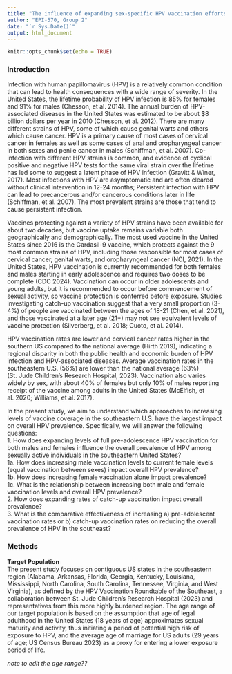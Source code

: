 ```yaml
---
title: "The influence of expanding sex-specific HPV vaccination efforts on HPV prevalence in the southeastern US, a mathematical SIS-V model"
author: "EPI-570, Group 2"
date: "`r Sys.Date()`"
output: html_document
---
```


```r
knitr::opts_chunk$set(echo = TRUE)
```

### Introduction  
Infection with human papillomavirus (HPV) is a relatively common condition that can lead to health consequences with a wide range of severity. In the United States, the lifetime probability of HPV infection is 85% for females and 91% for males (Chesson, et al. 2014). The annual burden of HPV-associated diseases in the United States was estimated to be about $8 billion dollars per year in 2010 (Chesson, et al. 2012). There are many different strains of HPV, some of which cause genital warts and others which cause cancer. HPV is a primary cause of most cases of cervical cancer in females as well as some cases of anal and oropharyngeal cancer in both sexes and penile cancer in males (Schiffman, et al. 2007). Co-infection with different HPV strains is common, and evidence of cyclical positive and negative HPV tests for the same viral strain over the lifetime has led some to suggest a latent phase of HPV infection (Gravitt & Winer, 2017). Most infections with HPV are asymptomatic and are often cleared without clinical intervention in 12-24 months; Persistent infection with HPV can lead to precancerous and/or cancerous conditions later in life (Schiffman, et al. 2007). The most prevalent strains are those that tend to cause persistent infection.  

Vaccines protecting against a variety of HPV strains have been available for about two decades, but vaccine uptake remains variable both geographically and demographically. The most used vaccine in the United States since 2016 is the Gardasil-9 vaccine, which protects against the 9 most common strains of HPV, including those responsible for most cases of cervical cancer, genital warts, and oropharyngeal cancer (NCI, 2021). In the United States, HPV vaccination is currently recommended for both females and males starting in early adolescence and requires two doses to be complete (CDC 2024). Vaccination can occur in older adolescents and young adults, but it is recommended to occur before commencement of sexual activity, so vaccine protection is conferred before exposure.  Studies investigating catch-up vaccination suggest that a very small proportion (3-4%) of people are vaccinated between the ages of 18-21 (Chen, et al. 2021), and those vaccinated at a later age (21+) may not see equivalent levels of vaccine protection (Silverberg, et al. 2018; Cuoto, et al. 2014). 

HPV vaccination rates are lower and cervical cancer rates higher in the southern US compared to the national average (Hirth 2019), indicating a regional disparity in both the public health and economic burden of HPV infection and HPV-associated diseases.  Average vaccination rates in the southeastern U.S. (56%) are lower than the national average (63%) (St. Jude Children’s Research Hospital, 2023). Vaccination also varies widely by sex, with about 40% of females but only 10% of males reporting receipt of the vaccine among adults in the United States (McElfish, et al. 2020; Williams, et al. 2017).   

In the present study, we aim to understand which approaches to increasing levels of vaccine coverage in the southeastern U.S. have the largest impact on overall HPV prevalence. Specifically, we will answer the following questions:  
  1. How does expanding levels of full pre-adolescence HPV vaccination for both males and females influence the overall prevalence of HPV among sexually active individuals in the southeastern United States?  
      1a. How does increasing male vaccination levels to current female levels (equal vaccination between sexes) impact overall HPV prevalence?  
      1b. How does increasing female vaccination alone impact prevalence?  
      1c. What is the relationship between increasing both male and female vaccination levels and overall HPV prevalence?  
  2. How does expanding rates of catch-up vaccination impact overall prevalence?  
  3. What is the comparative effectiveness of increasing a) pre-adolescent vaccination rates or b) catch-up vaccination rates on reducing the overall prevalence of HPV in the southeast?  
  
### Methods  
**Target Population**  
The present study focuses on contiguous US states in the southeastern region (Alabama, Arkansas, Florida, Georgia, Kentucky, Louisiana, Mississippi, North Carolina, South Carolina, Tennessee, Virginia, and West Virginia), as defined by the HPV Vaccination Roundtable of the Southeast, a collaboration between St. Jude Children’s Research Hospital (2023) and representatives from this more highly burdened region. The age range of our target population is based on the assumption that age of legal adulthood in the United States (18 years of age) approximates sexual maturity and activity, thus initiating a period of potential high risk of exposure to HPV, and the average age of marriage for US adults (29 years of age; US Census Bureau 2023) as a proxy for entering a lower exposure period of life. 

*note to edit the age range??*




  




